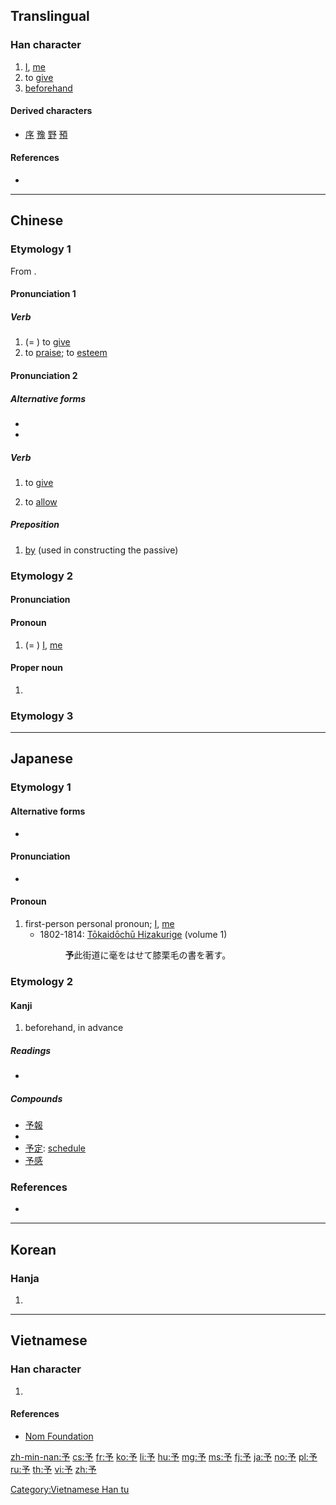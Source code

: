 {{also|豫|矛}}
==Translingual==

===Han character===
{{Han char|rn=6|rad=亅|as=03|sn=4|four=17202|canj=NINN|ids=⿱龴𠄐}}

# [[I]], [[me]]
# to [[give]]
# [[beforehand]]

====Derived characters====
* [[序]] [[豫]] [[野]] [[預]]

====References====
* {{Han ref|kx=0085.160|dkj=00231|dj=0174.060|hdz=10052.020|uh=4E88|ud=20104|bh=A4A9|bd=42153}}

----

==Chinese==
{{zh-forms}}

===Etymology 1===
From {{etyl|sit-pro|zh}} {{m|sit-pro|*g-la}}.

====Pronunciation 1====
{{zh-pron
|m=yǔ
|c=jyu5
|mn=ú/í
|mn_note=literary reading
|mc=2
|oc=2,2
|ma=
|cat=v,mn:prep
}}

=====Verb=====
{{zh-verb}}

# (= {{zh-l|與}}) to [[give]]
# to [[praise]]; to [[esteem]]

====Pronunciation 2====
{{zh-pron
|mn=hō͘
|mn_note=vernacular reading
|ma=
|cat=v,m:prep
}}

=====Alternative forms=====
* {{zh-l|互}}
* {{zh-l|乎}}

=====Verb=====
{{zh-verb}}

# {{lb|zh|Min Nan}} to [[give]]
#: {{zh-x|伊 予 我 五 箍。|He '''gave''' me five dollars.|MN}}
# {{lb|zh|Min Nan}} to [[allow]]
#: {{zh-x|予 伊 去！|Let it go!|MN}}

=====Preposition=====
{{zh-prep}}

# {{lb|zh|Min Nan}} [[by]] (used in constructing the passive)
#: {{zh-x|伊 予 人 拍。|He was beat up ('''by''' someone).|MN}}

===Etymology 2===

====Pronunciation====
{{zh-pron
|m=yú
|c=jyu4
|mn=û/î
|mc=1
|oc=1,1
|ma=
|cat=pron,propn
}}

====Pronoun====
{{zh-pronoun}}

# {{zh-obsolete}} (= {{zh-l|余}}) [[I]], [[me]]

====Proper noun====
{{zh-proper noun}}

# {{surname|lang=zh}}

===Etymology 3===
{{zh-see|豫|v}}

----

==Japanese==

===Etymology 1===

====Alternative forms====
* {{l|ja|余}}

====Pronunciation====
* {{IPA|[jo]|lang=ja}}

====Pronoun====
{{ja-pos|pronoun|よ|kyu=豫}}

# first-person personal pronoun; [[I]], [[me]]
#* 1802-1814: [[w:Tōkaidōchū Hizakurige|Tōkaidōchū Hizakurige]] (volume 1)
#*: '''予'''此街道に毫をはせて膝栗毛の書を著す。

===Etymology 2===

====Kanji====
{{ja-kanji|grade=3|rs=亅03|style=s|kyu=豫}}

# beforehand, in advance

=====Readings=====
* {{ja-readings|on=[[よ]] (yo), [[しゃ]] (sha)|kun=[[あたえる]] (ataeru), [[あらかじめ]] (arakajime)}}

=====Compounds=====
* [[予報]]
* {{m|ja|予約||reservation, appointment|tr=よやく, yoyaku|sc=Jpan}}
* [[予定]]: [[schedule]]
* [[予感]]

===References===
* {{cite-book
|last=Asō
|first=Isoji
|title=Nihon Koten Bungaku Taikei 62: [[w:Tōkaidōchū Hizakurige|Tōkaidōchū Hizakurige]]
|publisher=[[w:Iwanami Shoten Publishing|Iwanami Shoten]]
|date=1958
|location=[[w:Tōkyō|Tōkyō]]
|language=Japanese
|isbn=4-0006-0062-1
}}

----

==Korean==

===Hanja===
{{ko-hanja|hangeul=여|rv=yeo|mr=yŏ}}

# {{defn|lang=ko|sort=亅03}}

----

==Vietnamese==

===Han character===
{{vi-hantu|[[nhừ]], [[dư]]|rs=亅03}}

# {{defn|lang=vi|sort=亅03}}

====References====
* [http://nomfoundation.org/common/nom_details.php?codepoint=4e88 Nom Foundation]

[[Category:Vietnamese Han tu]]

[[zh-min-nan:予]]
[[cs:予]]
[[fr:予]]
[[ko:予]]
[[li:予]]
[[hu:予]]
[[mg:予]]
[[ms:予]]
[[fj:予]]
[[ja:予]]
[[no:予]]
[[pl:予]]
[[ru:予]]
[[th:予]]
[[vi:予]]
[[zh:予]]